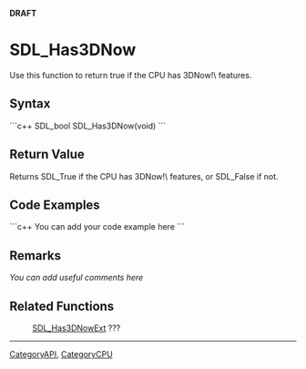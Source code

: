 <!-- pragma section-numbers off -->
<!-- pragma disable-camelcase -->
'''DRAFT'''

= SDL_Has3DNow =
Use this function to return true if the CPU has 3DNow!\ features.


== Syntax ==
```c++
SDL_bool SDL_Has3DNow(void)
```

== Return Value ==
Returns SDL_True if the CPU has 3DNow!\ features, or SDL_False if not. 

== Code Examples ==
```c++
You can add your code example here
```

== Remarks ==
''You can add useful comments here''

== Related Functions ==
:[[SDL_Has3DNowExt]] ???

----
[[CategoryAPI]], [[CategoryCPU]]
